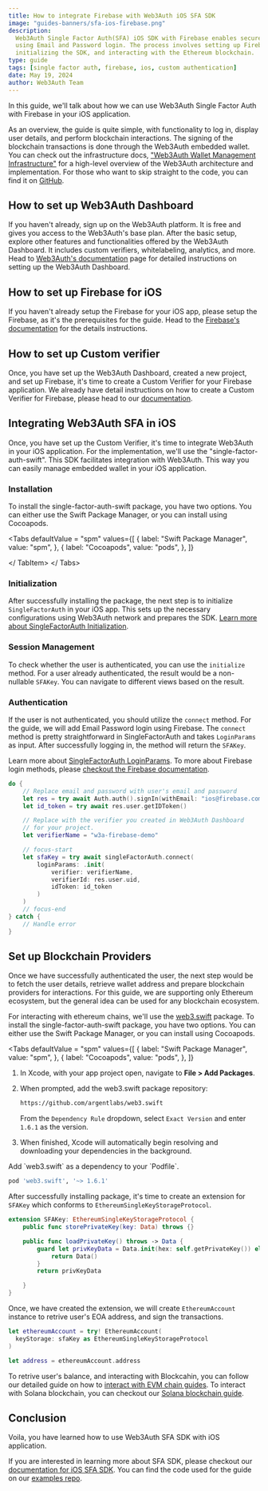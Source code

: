 ```yaml
---
title: How to integrate Firebase with Web3Auth iOS SFA SDK
image: "guides-banners/sfa-ios-firebase.png"
description:
  Web3Auth Single Factor Auth(SFA) iOS SDK with Firebase enables secure blockchain authentication
  using Email and Password login. The process involves setting up Firebase and Web3Auth,
  initializing the SDK, and interacting with the Ethereum blockchain.
type: guide
tags: [single factor auth, firebase, ios, custom authentication]
date: May 19, 2024
author: Web3Auth Team
---
```




<SEO
  title="How to integrate Firebase with Web3Auth iOS SFA SDK"
  description="Learn how to use Web3Auth Single Factor Auth with Firebase in your iOS Application."
  image="https://web3auth.io/docs/guides-banners/sfa-ios-firebase.png"
  slug="/guides/sfa-ios-firebase"
/>

In this guide, we'll talk about how we can use Web3Auth Single Factor Auth with Firebase in your iOS
application.

As an overview, the guide is quite simple, with functionality to log in, display user details, and
perform blockchain interactions. The signing of the blockchain transactions is done through the
Web3Auth embedded wallet. You can check out the infrastructure docs,
["Web3Auth Wallet Management Infrastructure"](/docs/infrastructure) for a high-level overview of the
Web3Auth architecture and implementation. For those who want to skip straight to the code, you can
find it on
[GitHub](https://github.com/Web3Auth/web3auth-core-kit-examples/tree/main/single-factor-auth-ios/sfa-ios-quick-start).

## How to set up Web3Auth Dashboard

If you haven't already, sign up on the Web3Auth platform. It is free and gives you access to the
Web3Auth's base plan. After the basic setup, explore other features and functionalities offered by
the Web3Auth Dashboard. It includes custom verifiers, whitelabeling, analytics, and more. Head to
[Web3Auth's documentation](/docs/dashboard) page for detailed instructions on setting up the
Web3Auth Dashboard.

## How to set up Firebase for iOS

If you haven't already setup the Firebase for your iOS app, please setup the Firebase, as it's the
prerequisites for the guide. Head to the
[Firebase's documentation](https://firebase.google.com/docs/ios/setup) for the details instructions.

## How to set up Custom verifier

Once, you have set up the Web3Auth Dashboard, created a new project, and set up Firebase, it's time
to create a Custom Verifier for your Firebase application. We already have detail instructions on
how to create a Custom Verifier for Firebase, please head to our
[documentation](https://web3auth.io/docs/authentication/custom-connections/firebase).

## Integrating Web3Auth SFA in iOS

Once, you have set up the Custom Verifier, it's time to integrate Web3Auth in your iOS application.
For the implementation, we'll use the "single-factor-auth-swift". This SDK facilitates integration
with Web3Auth. This way you can easily manage embedded wallet in your iOS application.

### Installation

To install the single-factor-auth-swift package, you have two options. You can either use the Swift
Package Manager, or you can install using Cocoapods.

<Tabs defaultValue = "spm"
  values={[
    { label: "Swift Package Manager", value: "spm", },
    { label: "Cocoapods", value: "pods", },
  ]}
>

<TabItem value="spm">

<SPM />

</TabItem>

<TabItem value="pods">

<Cocoapods />

</ TabItem>
</ Tabs>

### Initialization

After successfully installing the package, the next step is to initialize `SingleFactorAuth` in your
iOS app. This sets up the necessary configurations using Web3Auth network and prepares the SDK.
[Learn more about SingleFactorAuth Initialization](/docs/sdk/sfa/sfa-ios/initialize).

<Initialize />

### Session Management

To check whether the user is authenticated, you can use the `initialize` method. For a user already
authenticated, the result would be a non-nullable `SFAKey`. You can navigate to different views
based on the result.

<SessionManagement />

### Authentication

If the user is not authenticated, you should utilize the `connect` method. For the guide, we will
add Email Password login using Firebase. The `connect` method is pretty straightforward in
SingleFactorAuth and takes `LoginParams` as input. After successfully logging in, the method will
return the `SFAKey`.

Learn more about [SingleFactorAuth LoginParams](/docs/sdk/sfa/sfa-ios/usage#parameters). To more
about Firebase login methods, please
[checkout the Firebase documentation](https://firebase.google.com/docs/auth/ios/start).

```swift
do {
    // Replace email and password with user's email and password
    let res = try await Auth.auth().signIn(withEmail: "ios@firebase.com", password: "iOS@Web3Auth")
    let id_token = try await res.user.getIDToken()

    // Replace with the verifier you created in Web3Auth Dashboard
    // for your project.
    let verifierName = "w3a-firebase-demo"

    // focus-start
    let sfaKey = try await singleFactorAuth.connect(
        loginParams: .init(
            verifier: verifierName,
            verifierId: res.user.uid,
            idToken: id_token
        )
    )
    // focus-end
} catch {
    // Handle error
}
```

## Set up Blockchain Providers

Once we have successfully authenticated the user, the next step would be to fetch the user details,
retrieve wallet address and prepare blockchain providers for interactions. For this guide, we are
supporting only Ethereum ecosystem, but the general idea can be used for any blockchain ecosystem.

For interacting with ethereum chains, we'll use the
[web3.swift](https://github.com/argentlabs/web3.swift) package. To install the
single-factor-auth-swift package, you have two options. You can either use the Swift Package
Manager, or you can install using Cocoapods.

<Tabs defaultValue = "spm"
  values={[
    { label: "Swift Package Manager", value: "spm", },
    { label: "Cocoapods", value: "pods", },
  ]}
>

<TabItem value="spm">

1. In Xcode, with your app project open, navigate to **File > Add Packages**.

2. When prompted, add the web3.swift package repository:

   ```sh
   https://github.com/argentlabs/web3.swift
   ```

   From the `Dependency Rule` dropdown, select `Exact Version` and enter `1.6.1` as the version.

3. When finished, Xcode will automatically begin resolving and downloading your dependencies in the
   background.

</TabItem>

<TabItem value="pods">
Add `web3.swift` as a dependency to your `Podfile`.

```sh
pod 'web3.swift', '~> 1.6.1'
```

</TabItem>
</Tabs>

After successfully installing package, it's time to create an extension for `SFAKey` which conforms
to `EthereumSingleKeyStorageProtocol`.

```swift
extension SFAKey: EthereumSingleKeyStorageProtocol {
    public func storePrivateKey(key: Data) throws {}

    public func loadPrivateKey() throws -> Data {
        guard let privKeyData = Data.init(hex: self.getPrivateKey()) else {
            return Data()
        }
        return privKeyData

    }
}
```

Once, we have created the extension, we will create `EthereumAccount` instance to retrive user's EOA
address, and sign the transactions.

```swift
let ethereumAccount = try! EthereumAccount(
  keyStorage: sfaKey as EthereumSingleKeyStorageProtocol
)

let address = ethereumAccount.address
```

To retrive user's balance, and interacting with Blockcahin, you can follow our detailed guide on how
to [interact with EVM chain guides](/docs/connect-blockchain/evm/ethereum/ios#get-balance). To
interact with Solana blockchain, you can checkout our
[Solana blockchain guide](/docs/connect-blockchain/solana/ios).

## Conclusion

Voila, you have learned how to use Web3Auth SFA SDK with iOS application.

If you are interested in learning more about SFA SDK, please checkout our
[documentation for iOS SFA SDK](/docs/sdk/sfa/sfa-ios/). You can find the code used for the guide on
our
[examples repo](https://github.com/Web3Auth/web3auth-core-kit-examples/tree/main/single-factor-auth-ios/sfa-ios-quick-start).
